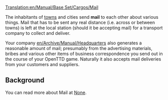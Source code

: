 [[Translation:en/Manual/Base Set/Cargos/Mail]]

{{en/Manual/Base Set/Cargos/Cargo|name=Mail
|image=en/Manual/Base Set/Cargos/Mail.png
|produced=[[en/Manual/Towns]], [[en/Archive/Manual/Headquarters]]
|accepted=[[en/Manual/Towns]], [[en/Archive/Manual/Headquarters]]
}}

The inhabitants of [[en/Manual/Towns|towns]] and cities send '''mail''' to each other about various things.  Mail that has to be sent any real distance (i.e. across or between towns) is left at the local station (should it be accepting mail) for a transport company to collect and deliver.

Your company [[en/Archive/Manual/Headquarters]] also generates a reasonable amount of mail; presumably from the advertising materials, bribes and various other items of business correspondence you send out in the course of your OpenTTD game.  Naturally it also accepts mail deliveries from your customers and suppliers.

==Background==
You can read more about Mail at [https://www.wikipedia.org/wiki/Mail None].